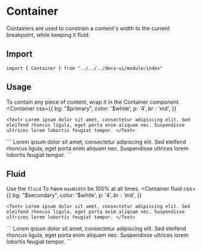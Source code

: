 
# Container
Containers are used to constrain a content's width to the current breakpoint, while keeping it fluid.

## Import
```
import { Container } from "../../../deca-ui/module/index"
```

## Usage
To contain any piece of content, wrap it in the Container component.
<ComponentWrapper>
  <Container
    css={{
      bg: "$primary",
      color: '$white',
      p: '$4',
      br: '$md',
    }}
  >
    <Text> Lorem ipsum dolor sit amet, consectetur adipiscing elit. Sed eleifend rhoncus ligula, eget porta enim aliquam nec. Suspendisse ultrices lorem lobortis feugiat tempor. </Text>
  </Container>
</ComponentWrapper>
```
<Container
  css={{
    bg: "$primary",
    color: '$white',
    p: '$4',
    br: '$md',
  }}
>
  <Text>
    Lorem ipsum dolor sit amet, consectetur adipiscing elit.
    Sed eleifend rhoncus ligula, eget porta enim aliquam nec.
    Suspendisse ultrices lorem lobortis feugiat tempor.
  </Text>
</Container>
```

## Fluid
Use the `fluid` To have `maxWidth` be 100% at all times.
<ComponentWrapper>
  <Container
    fluid
    css={{
      bg: "$secondary",
      color: '$white',
      p: '$4',
      br: '$md',
    }}
  >
    <Text> Lorem ipsum dolor sit amet, consectetur adipiscing elit. Sed eleifend rhoncus ligula, eget porta enim aliquam nec. Suspendisse ultrices lorem lobortis feugiat tempor. </Text>
  </Container>
</ComponentWrapper>
```
<Container
  fluid
  css={{
    bg: "$secondary",
    color: '$white',
    p: '$4',
    br: '$md',
  }}
>
  <Text>
    Lorem ipsum dolor sit amet, consectetur adipiscing elit.
    Sed eleifend rhoncus ligula, eget porta enim aliquam nec.
    Suspendisse ultrices lorem lobortis feugiat tempor.
  </Text>
</Container>
```
